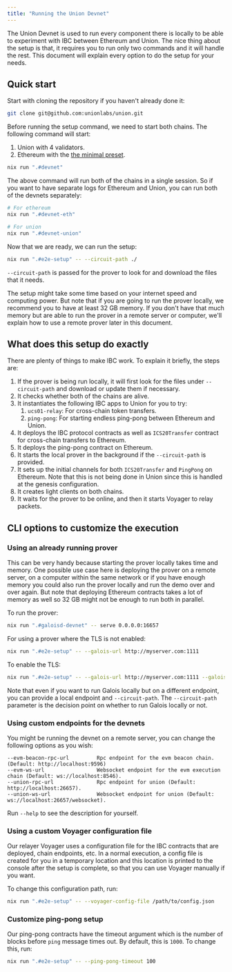 ```yaml
---
title: "Running the Union Devnet"
---
```


The Union Devnet is used to run every component there is locally to be able to experiment with IBC between Ethereum and Union. The nice thing about the setup is that, it requires you to run only two commands and it will handle the rest. This document will explain every option to do the setup for your needs.

## Quick start

Start with cloning the repository if you haven't already done it:

```bash
git clone git@github.com:unionlabs/union.git
```

Before running the setup command, we need to start both chains. The following command will start:

1. Union with 4 validators.
2. Ethereum with the [the minimal preset](https://github.com/ethereum/consensus-specs/blob/v1.3.0/configs/minimal.yaml).

```bash
nix run ".#devnet"
```

The above command will run both of the chains in a single session. So if you want to have separate logs for Ethereum and Union, you can run both of the devnets separately:

```bash
# For ethereum
nix run ".#devnet-eth"

# For union
nix run ".#devnet-union"
```

Now that we are ready, we can run the setup:

```bash
nix run ".#e2e-setup" -- --circuit-path ./
```

`--circuit-path` is passed for the prover to look for and download the files that it needs.

The setup might take some time based on your internet speed and computing power. But note that if you are going to run the prover locally, we recommend you to have at least 32 GB memory. If you don't have that much memory but are able to run the prover in a remote server or computer, we'll explain how to use a remote prover later in this document.

## What does this setup do exactly

There are plenty of things to make IBC work. To explain it briefly, the steps are:

1. If the prover is being run locally, it will first look for the files under `--circuit-path` and download or update them if necessary.
2. It checks whether both of the chains are alive.
3. It instantiates the following IBC apps to Union for you to try:
   1. `ucs01-relay`: For cross-chain token transfers.
   2. `ping-pong`: For starting endless ping-pong between Ethereum and Union.
4. It deploys the IBC protocol contracts as well as `ICS20Transfer` contract for cross-chain transfers to Ethereum.
5. It deploys the ping-pong contract on Ethereum.
6. It starts the local prover in the background if the `--circuit-path` is provided.
7. It sets up the initial channels for both `ICS20Transfer` and `PingPong` on Ethereum. Note that this is not being done in Union since this is handled at the genesis configuration.
8. It creates light clients on both chains.
9. It waits for the prover to be online, and then it starts Voyager to relay packets.

## CLI options to customize the execution

### Using an already running prover

This can be very handy because starting the prover locally takes time and memory. One possible use case here is deploying the prover on a remote server, on a computer within the same network or if you have enough memory you could also run the prover locally and run the demo over and over again. But note that deploying Ethereum contracts takes a lot of memory as well so 32 GB might not be enough to run both in parallel.

To run the prover:

```bash
nix run ".#galoisd-devnet" -- serve 0.0.0.0:16657
```

For using a prover where the TLS is not enabled:

```bash
nix run ".#e2e-setup" -- --galois-url http://myserver.com:1111
```

To enable the TLS:

```bash
nix run ".#e2e-setup" -- --galois-url http://myserver.com:1111 --galois-tls
```

Note that even if you want to run Galois locally but on a different endpoint, you can provide a local endpoint and `--circuit-path`. The `--circuit-path` parameter is the decision point on whether to run Galois locally or not.

### Using custom endpoints for the devnets

You might be running the devnet on a remote server, you can change the following options as you wish:

```text
--evm-beacon-rpc-url         Rpc endpoint for the evm beacon chain. (Default: http://localhost:9596)
--evm-ws-url                 Websocket endpoint for the evm execution chain (Default: ws://localhost:8546).
--union-rpc-url              Rpc endpoint for union (Default: http://localhost:26657).
--union-ws-url               Websocket endpoint for union (Default: ws://localhost:26657/websocket).
```

Run `--help` to see the description for yourself.

### Using a custom Voyager configuration file

Our relayer Voyager uses a configuration file for the IBC contracts that are deployed, chain endpoints, etc. In a normal execution, a config file is created for you in a temporary location and this location is printed to the console after the setup is complete, so that you can use Voyager manually if you want.

To change this configuration path, run:

```bash
nix run ".#e2e-setup" -- --voyager-config-file /path/to/config.json
```

### Customize ping-pong setup

Our ping-pong contracts have the timeout argument which is the number of blocks before `ping` message times out. By default, this is `1000`. To change this, run:

```bash
nix run ".#e2e-setup" -- --ping-pong-timeout 100
```
